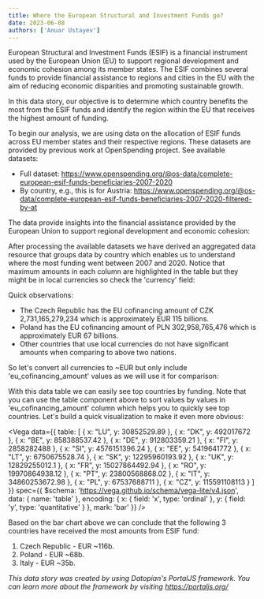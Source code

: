 ```yaml
---
title: Where the European Structural and Investment Funds go?
date: 2023-06-08
authors: ['Anuar Ustayev']
---
```


European Structural and Investment Funds (ESIF) is a financial instrument used by the European Union (EU) to support regional development and economic cohesion among its member states. The ESIF combines several funds to provide financial assistance to regions and cities in the EU with the aim of reducing economic disparities and promoting sustainable growth.

In this data story, our objective is to determine which country benefits the most from the ESIF funds and identify the region within the EU that receives the highest amount of funding.

To begin our analysis, we are using data on the allocation of ESIF funds across EU member states and their respective regions. These datasets are provided by previous work at OpenSpending project. See available datasets:

- Full dataset: https://www.openspending.org/@os-data/complete-european-esif-funds-beneficiaries-2007-2020
- By country, e.g., this is for Austria: https://www.openspending.org/@os-data/complete-european-esif-funds-beneficiaries-2007-2020-filtered-by-at

The data provide insights into the financial assistance provided by the European Union to support regional development and economic cohesion:

<FlatUiTable url="https://storage.openspending.org/complete-european-esif-funds-beneficiaries-2007-2020/eu-esif-funds-beneficiaries-2007-2020-full.csv" />

After processing the available datasets we have derived an aggregated data resource that groups data by country which enables us to understand where the most funding went between 2007 and 2020. Notice that maximum amounts in each column are highlighted in the table but they might be in local currencies so check the 'currency' field:

<FlatUiTable url="https://storage.openspending.org/eu-esif-funds-beneficiaries-2007-2020-full-aggregated-by-country.csv" />

Quick observations:

- The Czech Republic has the EU cofinancing amount of CZK 2,731,165,279,234 which is approximately EUR 115 billions.
- Poland has the EU cofinancing amount of PLN 302,958,765,476 which is approximately EUR 67 billions.
- Other countries that use local currencies do not have significant amounts when comparing to above two nations.

So let's convert all currencies to ~EUR but only include 'eu_cofinancing_amount' values as we will use it for comparison:

<FlatUiTable url="https://storage.openspending.org/eu-esif-funds-beneficiaries-2007-2020--country-code-confinancing-amount.csv" />

With this data table we can easily see top countries by funding. Note that you can use the table component above to sort values by values in 'eu_cofinancing_amount' column which helps you to quickly see top countries. Let's build a quick visualization to make it even more obvious:

<Vega
  data={{
    table: [
      {
        x: "LU",
        y: 30852529.89
      },
      {
        x: "DK",
        y: 492017672
      },
      {
        x: "BE",
        y: 858388537.42
      },
      {
        x: "DE",
        y: 912803359.21
      },
      {
        x: "FI",
        y: 2858282488
      },
      {
        x: "SI",
        y: 4576151396.24
      },
      {
        x: "EE",
        y: 5419641772
      },
      {
        x: "LT",
        y: 6750675528.74
      },
      {
        x: "SK",
        y: 12295960193.92
      },
      {
        x: "UK",
        y: 12829255012.1
      },
      {
        x: "FR",
        y: 15027864492.94
      },
      {
        x: "RO",
        y: 19970864938.12
      },
      {
        x: "PT",
        y: 23800568868.02
      },
      {
        x: "IT",
        y: 34860253672.98
      },
      {
        x: "PL",
        y: 67537688711
      },
      {
        x: "CZ",
        y: 115591108113
      }
    ]
  }}
  spec={{
    $schema: 'https://vega.github.io/schema/vega-lite/v4.json',
    data: {
      name: 'table'
    },
    encoding: {
      x: {
        field: 'x',
        type: 'ordinal'
      },
      y: {
        field: 'y',
        type: 'quantitative'
      }
    },
    mark: 'bar'
  }}
/>

Based on the bar chart above we can conclude that the following 3 countries have received the most amounts from ESIF fund:

1. Czech Republic - EUR ~116b.
2. Poland - EUR ~68b.
3. Italy - EUR ~35b.

_This data story was created by using Datopian's PortalJS framework. You can learn more about the framework by visiting https://portaljs.org/_
